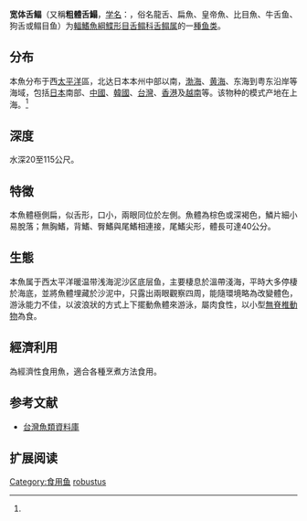 {{Speciesbox
| name = 宽体舌鳎
| status = NE
| status_system = IUCN3.1
| image =
| genus = Cynoglossus
| species = robustus
| authority = (Günther, 1873)<ref name='id8738'>{{cite web| url =http://www.bioinfo.cn/db05/BjdwSpecies.php?action=view&id=8738| title =宽体舌鳎| work =《中国动物物种编目数据库》| publisher =中国科学院微生物研究所| author =中国科学院动物研究所| accessdate =2009-04-16| deadurl =yes| archiveurl =https://web.archive.org/web/20160305003423/http://www.bioinfo.cn/db05/BjdwSpecies.php?action=view&id=8738| archivedate =2016-03-05}}</ref>
| synonyms = *''Solea kobensis''<br /><small>Steindachner, 1896</small>
}}

'''宽体舌鳎'''（又稱'''粗體舌鰨'''，[[学名|学名]]：{{lang|la|''Cynoglossus robustus''}}，俗名龍舌、扁魚、皇帝魚、比目魚、牛舌鱼、狗舌或鳎目鱼）为[[輻鰭魚綱|輻鰭魚綱]][[鰈形目|鰈形目]][[舌鳎科|舌鳎科]][[舌鳎属|舌鳎属]]的一[[種|種]][[鱼类|鱼类]]。

==分布==
本魚分布于西[[太平洋|太平洋]]區，北达日本本州中部以南，[[渤海|渤海]]、[[黄海|黄海]]、东海到粤东沿岸等海域，包括[[日本|日本]]南部、[[中國|中國]]、[[韓國|韓國]]、[[台灣|台灣]]、[[香港|香港]]及[[越南|越南]]等。该物种的模式产地在上海。<ref name='id8738'/>

==深度==
水深20至115公尺。

==特徵==
本魚體極側扁，似舌形，口小，兩眼同位於左側。魚體為棕色或深褐色，鱗片細小易脫落；無胸鰭，背鰭、臀鰭與尾鰭相連接，尾鰭尖形，體長可達40公分。

==生態==
本魚属于西太平洋暖温带浅海泥沙区底层鱼，主要棲息於溫帶淺海，平時大多停棲於海底，並將魚體埋藏於沙泥中，只露出兩眼觀察四周，能隨環境略為改變體色，游泳能力不佳，以波浪狀的方式上下擺動魚體來游泳，屬肉食性，以小型[[無脊椎動物|無脊椎動物]]為食。

==經濟利用==
為經濟性食用魚，適合各種烹煮方法食用。

==参考文献==
{{reflist}}
{{FishBase_species|genus=Cynoglossus|species=robustus|year=2011|month=12}}
*[http://fishdb.sinica.edu.tw/ 台灣魚類資料庫]{{Wayback|url=http://fishdb.sinica.edu.tw/ |date=20160304193340 }}

==扩展阅读==
{{refbegin}}
{{wikispecies-inline|Cynoglossus robustus|粗體舌鰨}}
{{refend}}
{{Wikispecies|Cynoglossus robustus}}
{{Taxonbar|from=Q1918813}}

[[Category:食用鱼|Category:食用鱼]]
[[Category:舌鳎属|robustus]]


{{鰈形目小作品}}